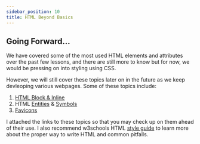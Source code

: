 ```yaml
---
sidebar_position: 10
title: HTML Beyond Basics
---
```


## Going Forward...

We have covered some of the most used HTML elements and attributes over the past few lessons, and there are still more to know but for now, we would be pressing on into styling using CSS.

However, we will still cover these topics later on in the future as we keep devleoping various webpages. Some of these topics include:

1. [HTML Block & Inline](https://www.w3schools.com/html/html_blocks.asp)
2. HTML [Entities](https://www.w3schools.com/html/html_entities.asp) & [Symbols](https://www.w3schools.com/html/html_symbols.asp)
3. [Favicons](https://www.w3schools.com/html/html_favicon.asp)

I attached the links to these topics so that you may check up on them ahead of their use. I also recommend w3schools HTML [style guide](https://www.w3schools.com/html/html5_syntax.asp) to learn more about the proper way to write HTML and common pitfalls.